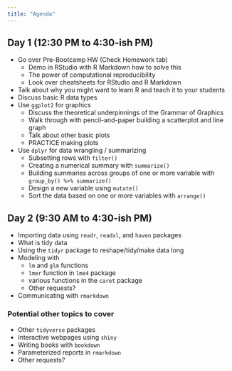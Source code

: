 ```yaml
---
title: "Agenda"
---
```


## Day 1 (12:30 PM to 4:30-ish PM)

- Go over Pre-Bootcamp HW (Check Homework tab)
    - Demo in RStudio with R Markdown how to solve this
    - The power of computational reproducibility
    - Look over cheatsheets for RStudio and R Markdown
- Talk about why you might want to learn R and teach it to your students
- Discuss basic R data types
- Use `ggplot2` for graphics 
    - Discuss the theoretical underpinnings of the Grammar of Graphics
    - Walk through with pencil-and-paper building a scatterplot and line graph
    - Talk about other basic plots
    - PRACTICE making plots
- Use `dplyr` for data wrangling / summarizing
    - Subsetting rows with `filter()`
    - Creating a numerical summary with `summarize()`
    - Building summaries across groups of one or more variable with `group_by() %>% summarize()`
    - Design a new variable using `mutate()`
    - Sort the data based on one or more variables with `arrange()`
    
## Day 2 (9:30 AM to 4:30-ish PM)  

- Importing data using `readr`, `readxl`, and `haven` packages
- What is tidy data
- Using the `tidyr` package to reshape/tidy/make data long
- Modeling with 
    - `lm` and `glm` functions
    - `lmer` function in `lme4` package
    - various functions in the `caret` package
    - Other requests?
- Communicating with `rmarkdown`

### Potential other topics to cover

  - Other `tidyverse` packages
  - Interactive webpages using `shiny`
  - Writing books with `bookdown`
  - Parameterized reports in `rmarkdown`
  - Other requests?